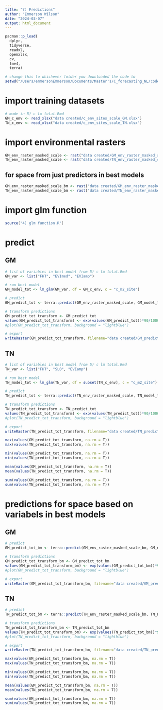 ```yaml
---
title: "7) Predictions"
author: "Emmerson Wilson"
date: "2024-03-07"
output: html_document
---
```


```r
pacman::p_load(
  dplyr,
  tidyverse,
  readxl,
  openxlsx,
  cv,
  lme4,
  terra)

```

```r
# change this to whichever folder you downloaded the code to
setwd("/Users/emmersonEmmerson/Documents/Master's/C_forecasting_NL/code_for_stats/clean code")
```

# import training datasets
```r
# made in 5) c lm total.Rmd
GM_c_env <- read_xlsx("data created/c_env_sites_scale_GM.xlsx")
TN_c_env <- read_xlsx("data created/c_env_sites_scale_TN.xlsx")
```

# import environmental rasters
```r
GM_env_raster_masked_scale <- rast("data created/GM_env_raster_masked_scaled.tif")
TN_env_raster_masked_scale <- rast("data created/TN_env_raster_masked_scaled.tif")
```

## for space from just predictors in best models
```r
GM_env_raster_masked_scale_bm <- rast("data created/GM_env_raster_masked_scale_bm.tif")
TN_env_raster_masked_scale_bm <- rast("data created/TN_env_raster_masked_scale_bm.tif")
```



# import glm function
```r
source("4) glm function.R")
```

# predict

## GM
```r
# list of variables in best model from 5) c lm total.Rmd
GM_var <- list("FHT", "EVImed", "EVIamp")

# run best model
GM_model_tot <- lm_glm(GM_var, df = GM_c_env, c = "c_m2_site")

# predict
GM_predict_tot <- terra::predict(GM_env_raster_masked_scale, GM_model_tot)

# transform predictions
GM_predict_tot_transform <- GM_predict_tot
values(GM_predict_tot_transform) <- exp(values(GM_predict_tot))*90/1000 # value is c per m2 so can multiply by 90/1000 to get absloute estimate of carbon (not densityt) per cell (90m2)
#plot(GM_predict_tot_transform, background = "lightblue") 

# export
writeRaster(GM_predict_tot_transform, filename="data created/GM_predict_tot.tif", overwrite=TRUE)
```

## TN
```r
# list of variables in best model from 5) c lm total.Rmd
TN_var <- list("FHT", "SLO", "EVIamp")

# run best model
TN_model_tot <- lm_glm(TN_var, df = subset(TN_c_env), c = "c_m2_site")

# predict
TN_predict_tot <- terra::predict(TN_env_raster_masked_scale, TN_model_tot)

# transform predictions
TN_predict_tot_transform <- TN_predict_tot
values(TN_predict_tot_transform) <- exp(values(TN_predict_tot))*90/1000 # value is c per m2 so can multiply by 90/1000 to get absloute estimate of carbon (not densityt) per cell (90m2)
#plot(TN_predict_tot_transform, background = "lightblue") 

# export
writeRaster(TN_predict_tot_transform, filename="data created/TN_predict_tot.tif", overwrite=TRUE)

max(values(GM_predict_tot_transform, na.rm = T))
max(values(TN_predict_tot_transform, na.rm = T))

min(values(GM_predict_tot_transform, na.rm = T))
min(values(TN_predict_tot_transform, na.rm = T))

mean(values(GM_predict_tot_transform, na.rm = T))
mean(values(TN_predict_tot_transform, na.rm = T))

sum(values(GM_predict_tot_transform, na.rm = T))
sum(values(TN_predict_tot_transform, na.rm = T))

```

# predictions for space based on variabels in best models
## GM
```r
# predict
GM_predict_tot_bm <- terra::predict(GM_env_raster_masked_scale_bm, GM_model_tot)

# transform predictions
GM_predict_tot_transform_bm <- GM_predict_tot_bm
values(GM_predict_tot_transform_bm) <- exp(values(GM_predict_tot_bm))*90/1000 # value is c per m2 so can multiply by 90/1000 to get absloute estimate of carbon (not densityt) per cell (90m2)
#plot(GM_predict_tot_transform, background = "lightblue") 

# export
writeRaster(GM_predict_tot_transform_bm, filename="data created/GM_predict_tot_bm.tif", overwrite=TRUE)
```

## TN
```r
# predict
TN_predict_tot_bm <- terra::predict(TN_env_raster_masked_scale_bm, TN_model_tot)

# transform predictions
TN_predict_tot_transform_bm <- TN_predict_tot_bm
values(TN_predict_tot_transform_bm) <- exp(values(TN_predict_tot_bm))*90/1000 # value is c per m2 so can multiply by 90/1000 to get absloute estimate of carbon (not densityt) per cell (90m2)
#plot(TN_predict_tot_transform, background = "lightblue") 

# export
writeRaster(TN_predict_tot_transform_bm, filename="data created/TN_predict_tot_bm.tif", overwrite=TRUE)

max(values(GM_predict_tot_transform_bm, na.rm = T))
max(values(TN_predict_tot_transform_bm, na.rm = T))

min(values(GM_predict_tot_transform_bm, na.rm = T))
min(values(TN_predict_tot_transform_bm, na.rm = T))

mean(values(GM_predict_tot_transform_bm, na.rm = T))
mean(values(TN_predict_tot_transform_bm, na.rm = T))

sum(values(GM_predict_tot_transform_bm, na.rm = T))
sum(values(TN_predict_tot_transform_bm, na.rm = T))

```



